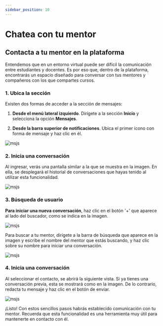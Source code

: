 ```yaml
---
sidebar_position: 10
---
```


# Chatea con tu mentor

## Contacta a tu mentor en la plataforma

Entendemos que en un entorno virtual puede ser difícil la comunicación entre estudiantes y docentes. Es por eso 
que, dentro de la plataforma, encontrarás un espacio diseñado para conversar con tus mentores y compañeros con 
los que compartes cursos.

### 1. Ubica la sección

Existen dos formas de acceder a la sección de mensajes:

1. **Desde el menú lateral izquierdo**. Dirígete a la sección **Inicio** y selecciona la opción **Mensajes**.

2. **Desde la barra superior de notificaciones**. Ubica el primer ícono con forma de mensaje y haz clic en él.

![msjs](./img/msjs1.jpg)

### 2. Inicia una conversación

Al ingresar, verás una pantalla similar a la que se muestra en la imagen. En ella, se desplegará el historial 
de conversaciones que hayas tenido al utilizar esta funcionalidad.

![msjs](./img/msjs2.jpg)

### 3. Búsqueda de usuario

**Para iniciar una nueva conversación**, haz clic en el botón '+' que aparece al lado del buscador, como se
indica en la imagen.

![msjs](./img/msjs3.jpg)

Para buscar a tu mentor, dirígete a la barra de búsqueda que aparece en la imagen y escribe el nombre del mentor
que estás buscando, y haz clic sobre su nombre para iniciar una conversación.

![msjs](./img/msjs6.jpg)

### 4. Inicia una conversación

Al seleccionar el contacto, se abrirá la siguiente vista. Si ya tienes una conversación previa, esta se mostrará 
como en la imagen. De lo contrario, redacta tu mensaje y haz clic en el botón de enviar.

![msjs](./img/msjs4.jpg)

¡Listo! Con estos sencillos pasos habrás establecido comunicación con tu mentor. Recuerda que esta funcionalidad 
es una herramienta muy útil para mantenerte en contacto con él.